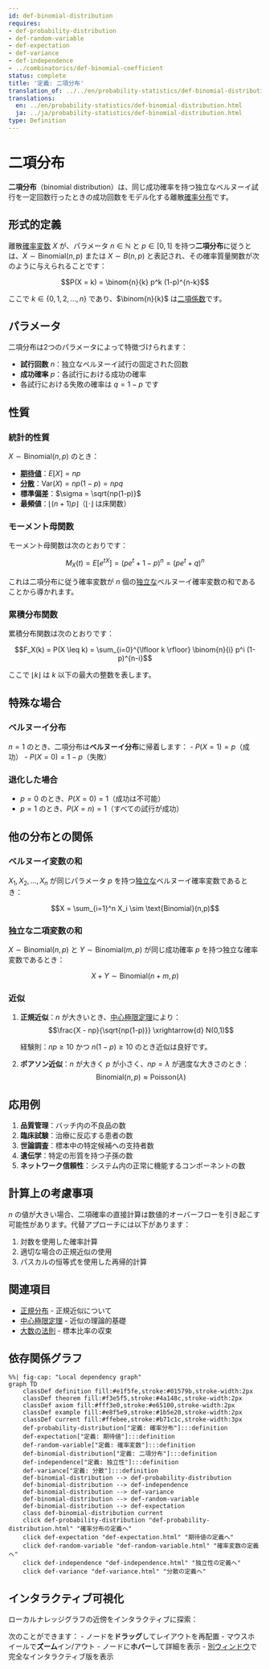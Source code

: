 ```yaml
---
id: def-binomial-distribution
requires:
- def-probability-distribution
- def-random-variable
- def-expectation
- def-variance
- def-independence
- ../combinatorics/def-binomial-coefficient
status: complete
title: '定義: 二項分布'
translation_of: ../../en/probability-statistics/def-binomial-distribution.qmd
translations:
  en: ../en/probability-statistics/def-binomial-distribution.html
  ja: ../ja/probability-statistics/def-binomial-distribution.html
type: Definition
---
```


# 二項分布 {#def-binomial-distribution}

**二項分布**（binomial distribution）は、同じ成功確率を持つ独立なベルヌーイ試行を一定回数行ったときの成功回数をモデル化する離散[確率分布](def-probability-distribution.qmd)です。

## 形式的定義

離散[確率変数](def-random-variable.qmd) $X$ が、パラメータ $n \in \mathbb{N}$ と $p \in [0,1]$ を持つ**二項分布**に従うとは、$X \sim \text{Binomial}(n,p)$ または $X \sim B(n,p)$ と表記され、その確率質量関数が次のように与えられることです：

$$P(X = k) = \binom{n}{k} p^k (1-p)^{n-k}$$

ここで $k \in \{0, 1, 2, \ldots, n\}$ であり、$\binom{n}{k}$ は[二項係数](../combinatorics/def-binomial-coefficient.qmd)です。

## パラメータ

二項分布は2つのパラメータによって特徴づけられます：

- **試行回数** $n$：独立なベルヌーイ試行の固定された回数
- **成功確率** $p$：各試行における成功の確率
- 各試行における失敗の確率は $q = 1 - p$ です

## 性質

### 統計的性質

$X \sim \text{Binomial}(n,p)$ のとき：

- **[期待値](def-expectation.qmd)**：$E[X] = np$
- **[分散](def-variance.qmd)**：$\text{Var}(X) = np(1-p) = npq$
- **標準偏差**：$\sigma = \sqrt{np(1-p)}$
- **最頻値**：$\lfloor (n+1)p \rfloor$（$\lfloor \cdot \rfloor$ は床関数）

### モーメント母関数

モーメント母関数は次のとおりです：

$$M_X(t) = E[e^{tX}] = (pe^t + 1-p)^n = (pe^t + q)^n$$

これは二項分布に従う確率変数が $n$ 個の[独立な](def-independence.qmd)ベルヌーイ確率変数の和であることから導かれます。

### 累積分布関数

累積分布関数は次のとおりです：

$$F_X(k) = P(X \leq k) = \sum_{i=0}^{\lfloor k \rfloor} \binom{n}{i} p^i (1-p)^{n-i}$$

ここで $\lfloor k \rfloor$ は $k$ 以下の最大の整数を表します。

## 特殊な場合

### ベルヌーイ分布

$n = 1$ のとき、二項分布は**ベルヌーイ分布**に帰着します：
- $P(X = 1) = p$（成功）
- $P(X = 0) = 1-p$（失敗）

### 退化した場合

- $p = 0$ のとき、$P(X = 0) = 1$（成功は不可能）
- $p = 1$ のとき、$P(X = n) = 1$（すべての試行が成功）

## 他の分布との関係

### ベルヌーイ変数の和

$X_1, X_2, \ldots, X_n$ が同じパラメータ $p$ を持つ[独立な](def-independence.qmd)ベルヌーイ確率変数であるとき：

$$X = \sum_{i=1}^n X_i \sim \text{Binomial}(n,p)$$

### 独立な二項変数の和

$X \sim \text{Binomial}(n,p)$ と $Y \sim \text{Binomial}(m,p)$ が同じ成功確率 $p$ を持つ独立な確率変数であるとき：

$$X + Y \sim \text{Binomial}(n+m,p)$$

### 近似

1. **正規近似**：$n$ が大きいとき、[中心極限定理](thm-central-limit.qmd)により：
   $$\frac{X - np}{\sqrt{np(1-p)}} \xrightarrow{d} N(0,1)$$

   経験則：$np \geq 10$ かつ $n(1-p) \geq 10$ のとき近似は良好です。

2. **ポアソン近似**：$n$ が大きく $p$ が小さく、$np = \lambda$ が適度な大きさのとき：
   $$\text{Binomial}(n,p) \approx \text{Poisson}(\lambda)$$

## 応用例

1. **品質管理**：バッチ内の不良品の数
2. **臨床試験**：治療に反応する患者の数
3. **世論調査**：標本中の特定候補への支持者数
4. **遺伝学**：特定の形質を持つ子孫の数
5. **ネットワーク信頼性**：システム内の正常に機能するコンポーネントの数

## 計算上の考慮事項

$n$ の値が大きい場合、二項確率の直接計算は数値的オーバーフローを引き起こす可能性があります。代替アプローチには以下があります：

1. 対数を使用した確率計算
2. 適切な場合の正規近似の使用
3. パスカルの恒等式を使用した再帰的計算

## 関連項目

- [正規分布](def-normal-distribution.qmd) - 正規近似について
- [中心極限定理](thm-central-limit.qmd) - 近似の理論的基礎
- [大数の法則](thm-law-of-large-numbers.qmd) - 標本比率の収束

## 依存関係グラフ

```mermaid
%%| fig-cap: "Local dependency graph"
graph TD
    classDef definition fill:#e1f5fe,stroke:#01579b,stroke-width:2px
    classDef theorem fill:#f3e5f5,stroke:#4a148c,stroke-width:2px
    classDef axiom fill:#fff3e0,stroke:#e65100,stroke-width:2px
    classDef example fill:#e8f5e9,stroke:#1b5e20,stroke-width:2px
    classDef current fill:#ffebee,stroke:#b71c1c,stroke-width:3px
    def-probability-distribution["定義: 確率分布"]:::definition
    def-expectation["定義: 期待値"]:::definition
    def-random-variable["定義: 確率変数"]:::definition
    def-binomial-distribution["定義: 二項分布"]:::definition
    def-independence["定義: 独立性"]:::definition
    def-variance["定義: 分散"]:::definition
    def-binomial-distribution --> def-probability-distribution
    def-binomial-distribution --> def-independence
    def-binomial-distribution --> def-variance
    def-binomial-distribution --> def-random-variable
    def-binomial-distribution --> def-expectation
    class def-binomial-distribution current
    click def-probability-distribution "def-probability-distribution.html" "確率分布の定義へ"
    click def-expectation "def-expectation.html" "期待値の定義へ"
    click def-random-variable "def-random-variable.html" "確率変数の定義へ"
    click def-independence "def-independence.html" "独立性の定義へ"
    click def-variance "def-variance.html" "分散の定義へ"
```

## インタラクティブ可視化

ローカルナレッジグラフの近傍をインタラクティブに探索：

::: {.graph-viz data-id="def-binomial-distribution" data-width="700" data-height="500"}
:::

次のことができます：
- ノードを**ドラッグ**してレイアウトを再配置
- マウスホイールで**ズーム**イン/アウト
- ノードに**ホバー**して詳細を表示
- [別ウィンドウ](../../output/interactive/ja/def-binomial-distribution.html){target="_blank"}で完全なインタラクティブ版を表示

